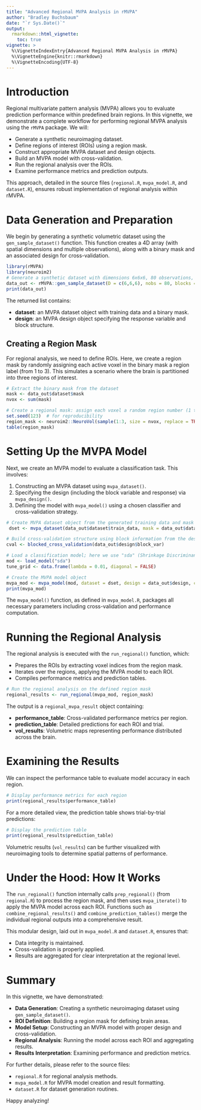 ```yaml
---
title: "Advanced Regional MVPA Analysis in rMVPA"
author: "Bradley Buchsbaum"
date: "`r Sys.Date()`"
output:
  rmarkdown::html_vignette:
    toc: true
vignette: >
  %\VignetteIndexEntry{Advanced Regional MVPA Analysis in rMVPA}
  %\VignetteEngine{knitr::rmarkdown}
  %\VignetteEncoding{UTF-8}
---
```


# Introduction

Regional multivariate pattern analysis (MVPA) allows you to evaluate prediction performance within predefined brain regions. In this vignette, we demonstrate a complete workflow for performing regional MVPA analysis using the `rMVPA` package. We will:

- Generate a synthetic neuroimaging dataset.
- Define regions of interest (ROIs) using a region mask.
- Construct appropriate MVPA dataset and design objects.
- Build an MVPA model with cross-validation.
- Run the regional analysis over the ROIs.
- Examine performance metrics and prediction outputs.

This approach, detailed in the source files (`regional.R`, `mvpa_model.R`, and `dataset.R`), ensures robust implementation of regional analysis within rMVPA.

# Data Generation and Preparation

We begin by generating a synthetic volumetric dataset using the `gen_sample_dataset()` function. This function creates a 4D array (with spatial dimensions and multiple observations), along with a binary mask and an associated design for cross-validation.

```r
library(rMVPA)
library(neuroim2)
# Generate a synthetic dataset with dimensions 6x6x6, 80 observations, divided into 4 blocks
data_out <- rMVPA::gen_sample_dataset(D = c(6,6,6), nobs = 80, blocks = 4, nlevels = 2)
print(data_out)
```

The returned list contains:

- **dataset**: an MVPA dataset object with training data and a binary mask.
- **design**: an MVPA design object specifying the response variable and block structure.

## Creating a Region Mask

For regional analysis, we need to define ROIs. Here, we create a region mask by randomly assigning each active voxel in the binary mask a region label (from 1 to 3). This simulates a scenario where the brain is partitioned into three regions of interest.

```r
# Extract the binary mask from the dataset
mask <- data_out$dataset$mask
nvox <- sum(mask)

# Create a regional mask: assign each voxel a random region number (1 to 3)
set.seed(123)  # for reproducibility
region_mask <- neuroim2::NeuroVol(sample(1:3, size = nvox, replace = TRUE), neuroim2::space(mask), indices = which(mask > 0))
table(region_mask)
```

# Setting Up the MVPA Model

Next, we create an MVPA model to evaluate a classification task. This involves:

1. Constructing an MVPA dataset using `mvpa_dataset()`.
2. Specifying the design (including the block variable and response) via `mvpa_design()`.
3. Defining the model with `mvpa_model()` using a chosen classifier and cross-validation strategy.

```r
# Create MVPA dataset object from the generated training data and mask
 dset <- mvpa_dataset(data_out$dataset$train_data, mask = data_out$dataset$mask)

# Build cross-validation structure using block information from the design
cval <- blocked_cross_validation(data_out$design$block_var)

# Load a classification model; here we use "sda" (Shrinkage Discriminant Analysis)
mod <- load_model("sda")
tune_grid <- data.frame(lambda = 0.01, diagonal = FALSE)

# Create the MVPA model object
mvpa_mod <- mvpa_model(mod, dataset = dset, design = data_out$design, crossval = cval, tune_grid = tune_grid)
print(mvpa_mod)
```

The `mvpa_model()` function, as defined in `mvpa_model.R`, packages all necessary parameters including cross-validation and performance computation.

# Running the Regional Analysis

The regional analysis is executed with the `run_regional()` function, which:

- Prepares the ROIs by extracting voxel indices from the region mask.
- Iterates over the regions, applying the MVPA model to each ROI.
- Compiles performance metrics and prediction tables.

```r
# Run the regional analysis on the defined region mask
regional_results <- run_regional(mvpa_mod, region_mask)
```

The output is a `regional_mvpa_result` object containing:

- **performance_table**: Cross-validated performance metrics per region.
- **prediction_table**: Detailed predictions for each ROI and trial.
- **vol_results**: Volumetric maps representing performance distributed across the brain.

# Examining the Results

We can inspect the performance table to evaluate model accuracy in each region.

```r
# Display performance metrics for each region
print(regional_results$performance_table)
```

For a more detailed view, the prediction table shows trial-by-trial predictions:

```r
# Display the prediction table
print(regional_results$prediction_table)
```

Volumetric results (`vol_results`) can be further visualized with neuroimaging tools to determine spatial patterns of performance.

# Under the Hood: How It Works

The `run_regional()` function internally calls `prep_regional()` (from `regional.R`) to process the region mask, and then uses `mvpa_iterate()` to apply the MVPA model across each ROI. Functions such as `combine_regional_results()` and `combine_prediction_tables()` merge the individual regional outputs into a comprehensive result.

This modular design, laid out in `mvpa_model.R` and `dataset.R`, ensures that:

- Data integrity is maintained.
- Cross-validation is properly applied.
- Results are aggregated for clear interpretation at the regional level.

# Summary 

In this vignette, we have demonstrated:

- **Data Generation**: Creating a synthetic neuroimaging dataset using `gen_sample_dataset()`.
- **ROI Definition**: Building a region mask for defining brain areas.
- **Model Setup**: Constructing an MVPA model with proper design and cross-validation.
- **Regional Analysis**: Running the model across each ROI and aggregating results.
- **Results Interpretation**: Examining performance and prediction metrics.

For further details, please refer to the source files:

- `regional.R` for regional analysis methods.
- `mvpa_model.R` for MVPA model creation and result formatting.
- `dataset.R` for dataset generation routines.

Happy analyzing!
